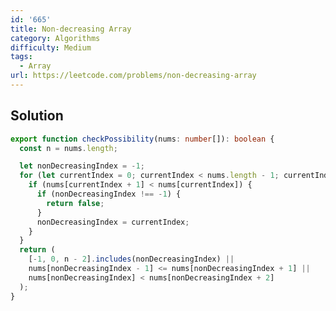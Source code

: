 ```yaml
---
id: '665'
title: Non-decreasing Array
category: Algorithms
difficulty: Medium
tags:
  - Array
url: https://leetcode.com/problems/non-decreasing-array
---
```


## Solution

```typescript showLineNumbers
export function checkPossibility(nums: number[]): boolean {
  const n = nums.length;

  let nonDecreasingIndex = -1;
  for (let currentIndex = 0; currentIndex < nums.length - 1; currentIndex++) {
    if (nums[currentIndex + 1] < nums[currentIndex]) {
      if (nonDecreasingIndex !== -1) {
        return false;
      }
      nonDecreasingIndex = currentIndex;
    }
  }
  return (
    [-1, 0, n - 2].includes(nonDecreasingIndex) ||
    nums[nonDecreasingIndex - 1] <= nums[nonDecreasingIndex + 1] ||
    nums[nonDecreasingIndex] < nums[nonDecreasingIndex + 2]
  );
}
```
